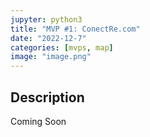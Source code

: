 ```yaml
---
jupyter: python3
title: "MVP #1: ConectRe.com"
date: "2022-12-7"
categories: [mvps, map]
image: "image.png"
---
```



## Description

Coming Soon

